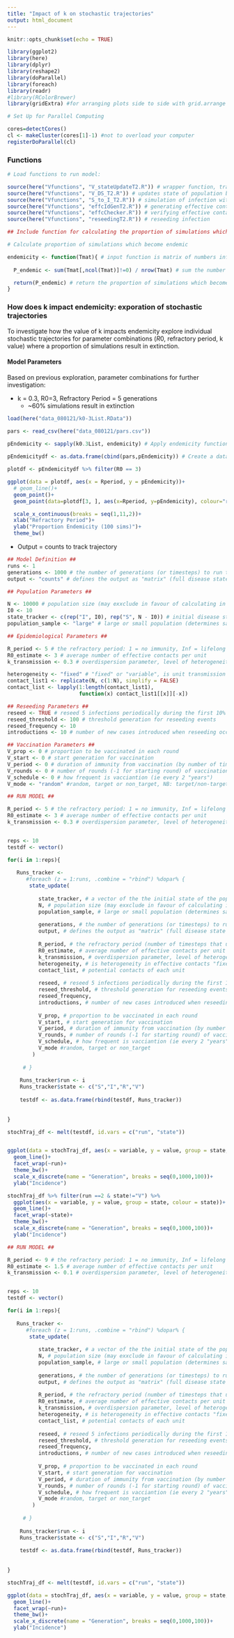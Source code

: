 ```yaml
---
title: "Impact of k on stochastic trajectories"
output: html_document
---
```


```r
knitr::opts_chunk$set(echo = TRUE)
```

```r
library(ggplot2)
library(here)
library(dplyr)
library(reshape2)
library(doParallel)
library(foreach)
library(readr)
#library(RColorBrewer)
library(gridExtra) #for arranging plots side to side with grid.arrange
```

```r

# Set Up for Parallel Computing

cores=detectCores()
cl <- makeCluster(cores[1]-1) #not to overload your computer
registerDoParallel(cl)


```


### Functions


```r

# Load functions to run model:

source(here("Vfunctions", "V_stateUpdateT2.R")) # wrapper function, tracks epidemic in population over generations
source(here("Vfunctions", "V_DS_T2.R")) # updates state of population based on current generation
source(here("Vfunctions", "S_to_I_T2.R")) # simulation of infection with neg binom dist
source(here("Vfunctions", "effcIdGenT2.R")) # generating effective contact IDs
source(here("Vfunctions", "effcChecker.R")) # verifying effective contact IDs
source(here("Vfunctions", "reseedingT2.R")) # reseeding infection

```


```r

## Include function for calculating the proportion of simulations which become endemic for a given parameter set. ##

# Calculate proportion of simulations which become endemic

endemicity <- function(Tmat){ # input function is matrix of numbers infected across generations (columns) for multiple simulations (rows)
  
  P_endemic <- sum(Tmat[,ncol(Tmat)]!=0) / nrow(Tmat) # sum the number of simulations which result in 0 infections in the final generation (extinction), divided by the total number of simulaitons (number of row of matrix)

  return(P_endemic) # return the proportion of simulations which become endemic
}

```




### How does k impact endemicity: exporation of stochastic trajectories

To investigate how the value of k impacts endemicity explore individual stochastic trajectories for parameter combinations ($R0$, refractory period, k value) where a proportion of simulations result in extinction. 

#### Model Parameters

Based on previous exploration, parameter combinations for further investigation: 

* k = 0.3, R0=3, Refractory Period = 5 generations
  + ~60% simulations result in extinction

```r
load(here("data_080121/k0-3List.RData"))

pars <- read_csv(here("data_080121/pars.csv"))

pEndemicity <- sapply(k0.3List, endemicity) # Apply endemicity function to kInfList to calculate proportion of simulations which become endemic for different parameter combinations
  
pEndemicitydf <- as.data.frame(cbind(pars,pEndemicity)) # Create a dataframe of proportion endmeic simulations and respective parameter combinations

plotdf <- pEndemicitydf %>% filter(R0 == 3)

ggplot(data = plotdf, aes(x = Rperiod, y = pEndemicity))+
  # geom_line()+
  geom_point()+
  geom_point(data=plotdf[3, ], aes(x=Rperiod, y=pEndemicity), colour="red")+

  scale_x_continuous(breaks = seq(1,11,2))+
  xlab("Refractory Period")+
  ylab("Proportion Endemicity (100 sims)")+
  theme_bw()

```





* Output = counts to track trajectory 

```r

## Model Definition ##
runs <- 1
generations <- 1000 # the number of generations (or timesteps) to run the model over
output <- "counts" # defines the output as "matrix" (full disease state and ID of units) or "counts" (number of units in S,I,R states or "I_counts" (returns only count of infected units over time)

## Population Parameters ##

N <- 10000 # population size (may exxclude in favour of calculating in state_update function)
I0 <- 10
state_tracker <- c(rep("I", I0), rep("S", N - I0)) # initial disease state of units in population
population_sample <- "large" # large or small population (determines sampling strategy)

## Epidemiological Parameters ##

R_period <- 5 # the refractory period: 1 = no immunity, Inf = lifelong immunity
R0_estimate <- 3 # average number of effective contacts per unit
k_transmission <- 0.3 # overdispersion parameter, level of heterogeneity in effective contact potential: 0.1 = high heterogneiety, Inf = homogeneous

heterogeneity <- "fixed" # "fixed" or "variable", is unit transmission potential constant through time?
contact_list1 <- replicate(N, c(1:N), simplify = FALSE) 
contact_list <- lapply(1:length(contact_list1), 
                       function(x) contact_list1[[x]][-x]) 

## Reseeding Parameters ##
reseed <- TRUE # reseed 5 infections periodically during the first 10% of generations
reseed_threshold <- 100 # threshold generation for reseeding events
reseed_frequency <- 10
introductions <- 10 # number of new cases introduced when reseeding occurs

## Vaccination Parameters ##
V_prop <- 0 # proportion to be vaccinated in each round
V_start <- 0 # start generation for vaccination
V_period <- 0 # duration of immunity from vaccination (by number of timesteps)
V_rounds <- 0 # number of rounds (-1 for starting round) of vaccination in programme
V_schedule <- 0 # how frequent is vacciantion (ie every 2 "years")
V_mode <- "random" #random, target or non_target, NB: target/non-target only possible if heterogneiety is fixed

```


```r

## RUN MODEL ##

R_period <- 5 # the refractory period: 1 = no immunity, Inf = lifelong immunity
R0_estimate <- 3 # average number of effective contacts per unit
k_transmission <- 0.3 # overdispersion parameter, level of heterogeneity in effective contact potential: 0.1 = high heterogneiety, Inf = homogeneous


reps <- 10
testdf <- vector()

for(i in 1:reps){
  
   Runs_tracker <-
      #foreach (z = 1:runs, .combine = "rbind") %dopar% {
       state_update(
         
          state_tracker, # a vector of the the initial state of the population
          N, # population size (may exxclude in favour of calculating in state_update function)
          population_sample, # large or small population (determines sampling strategy)
          
          generations, # the number of generations (or timesteps) to run the model over
          output, # defines the output as "matrix" (full disease state and ID of units) or "counts" (number of units in S,I,R states or "I_counts" (returns only count of infected units over time)
          
          R_period, # the refractory period (number of timesteps that units are immune)
          R0_estimate, # average number of effective contacts per unit
          k_transmission, # overdispersion parameter, level of heterogeneity in effective contact potential
          heterogeneity, # is heterogeneity in effective contacts "fixed" or "variable"
          contact_list, # potential contacts of each unit 
          
          reseed, # reseed 5 infections periodically during the first 10% of generations
          reseed_threshold, # threshold generation for reseeding events
          reseed_frequency,
          introductions, # number of new cases introduced when reseeding occurs
          
          V_prop, # proportion to be vaccinated in each round
          V_start, # start generation for vaccination
          V_period, # duration of immunity from vaccination (by number of timesteps)
          V_rounds, # number of rounds (-1 for starting round) of vaccination in programme
          V_schedule, # how frequent is vacciantion (ie every 2 "years")
          V_mode #random, target or non_target
        )
        
     # }
    
    Runs_tracker$run <- i
    Runs_tracker$state <- c("S","I","R","V")
    
    testdf <- as.data.frame(rbind(testdf, Runs_tracker))
  
  
}

stochTraj_df <- melt(testdf, id.vars = c("run", "state"))


ggplot(data = stochTraj_df, aes(x = variable, y = value, group = state, colour = state))+
  geom_line()+
  facet_wrap(~run)+
  theme_bw()+
  scale_x_discrete(name = "Generation", breaks = seq(0,1000,100))+
  ylab("Incidence")

stochTraj_df %>% filter(run ==2 & state!="V") %>%
  ggplot(aes(x = variable, y = value, group = state, colour = state))+
  geom_line()+
  facet_wrap(~state)+
  theme_bw()+
  scale_x_discrete(name = "Generation", breaks = seq(0,1000,100))+
  ylab("Incidence")


```

```r

## RUN MODEL ##

R_period <- 9 # the refractory period: 1 = no immunity, Inf = lifelong immunity
R0_estimate <- 1.5 # average number of effective contacts per unit
k_transmission <- 0.1 # overdispersion parameter, level of heterogeneity in effective contact potential: 0.1 = high heterogneiety, Inf = homogeneous


reps <- 10
testdf <- vector()

for(i in 1:reps){
  
   Runs_tracker <-
      #foreach (z = 1:runs, .combine = "rbind") %dopar% {
       state_update(
         
          state_tracker, # a vector of the the initial state of the population
          N, # population size (may exxclude in favour of calculating in state_update function)
          population_sample, # large or small population (determines sampling strategy)
          
          generations, # the number of generations (or timesteps) to run the model over
          output, # defines the output as "matrix" (full disease state and ID of units) or "counts" (number of units in S,I,R states or "I_counts" (returns only count of infected units over time)
          
          R_period, # the refractory period (number of timesteps that units are immune)
          R0_estimate, # average number of effective contacts per unit
          k_transmission, # overdispersion parameter, level of heterogeneity in effective contact potential
          heterogeneity, # is heterogeneity in effective contacts "fixed" or "variable"
          contact_list, # potential contacts of each unit 
          
          reseed, # reseed 5 infections periodically during the first 10% of generations
          reseed_threshold, # threshold generation for reseeding events
          reseed_frequency,
          introductions, # number of new cases introduced when reseeding occurs
          
          V_prop, # proportion to be vaccinated in each round
          V_start, # start generation for vaccination
          V_period, # duration of immunity from vaccination (by number of timesteps)
          V_rounds, # number of rounds (-1 for starting round) of vaccination in programme
          V_schedule, # how frequent is vacciantion (ie every 2 "years")
          V_mode #random, target or non_target
        )
        
     # }
    
    Runs_tracker$run <- i
    Runs_tracker$state <- c("S","I","R","V")
    
    testdf <- as.data.frame(rbind(testdf, Runs_tracker))
  
  
}

stochTraj_df <- melt(testdf, id.vars = c("run", "state"))

ggplot(data = stochTraj_df, aes(x = variable, y = value, group = state, colour = state))+
  geom_line()+
  facet_wrap(~run)+
  theme_bw()+
  scale_x_discrete(name = "Generation", breaks = seq(0,1000,100))+
  ylab("Incidence")



```



